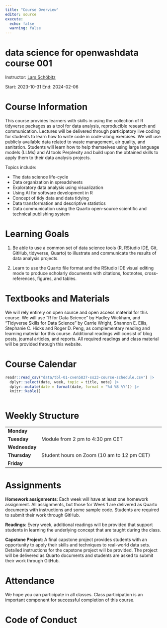 ```yaml
---
title: "Course Overview"
editor: source
execute: 
  echo: false
  warning: false
---
```


# data science for openwashdata course 001 

Instructor: [Lars Schöbitz](https://openwashdata.org/about/lars/)

Start: 2023-10-31
End: 2024-02-06

# Course Information

This course provides learners with skills in using the collection of R tidyverse packages as a tool for data analysis, reproducible research and communication. Lectures will be delivered through participatory live coding for students to learn how to write code in code-along exercises. We will use publicly available data related to waste management, air quality, and sanitation. Students will learn how to help themselves using large language models (LLMs) and AI tools Perplexity and build upon the obtained skills to apply them to their data analysis projects.

Topics include:

-   The data science life-cycle
-   Data organization in spreadsheets
-   Exploratory data analysis using visualization
-   Using AI for software development in R 
-   Concept of tidy data and data tidying
-   Data transformation and descriptive statistics
-   Data communication using the Quarto open-source scientific and technical publishing system

# Learning Goals

1. Be able to use a common set of data science tools (R, RStudio IDE, Git, GitHub, tidyverse, Quarto) to illustrate and communicate the results of data analysis projects.

2. Learn to use the Quarto file format and the RStudio IDE visual editing mode to produce scholarly documents with citations, footnotes, cross-references, figures, and tables.

# Textbooks and Materials

We will rely entirely on open source and open access material for this course. We will use "R for Data Science" by Hadley Wickham, and "Tidyverse Skills for Data Science" by Carrie Wright, Shannon E. Ellis, Stephanie C. Hicks and Roger D. Peng, as complementary reading and learning material for this course. Additional readings will consist of blog posts, journal articles, and reports. All required readings and class material will be provided through this website. 

# Course Calendar

```r
readr::read_csv("data/tbl-01-cven5837-ss23-course-schedule.csv") |> 
  dplyr::select(date, week, topic = title, note) |> 
  dplyr::mutate(date = format(date, format = "%d %B %Y")) |> 
  knitr::kable()
  
```

# Weekly Structure

|          |                                           |
|----------|-------------------------------------------|
| **Monday**   |                |
| **Tuesday**  |  Module from 2 pm to 4:30 pm CET                              |
| **Wednesday** | |
| **Thursday** | Student hours on Zoom (10 am to 12 pm CET) |
| **Friday**   |              |

# Assignments

**Homework assignments**: Each week will have at least one homework assignment. All assignments, but those for Week 1 are delivered as Quarto documents with instructions and some sample code. Students are required to submit their work through GitHub.

**Readings**: Every week, additional readings will be provided that support students in learning the underlying concept that are taught during the class.

**Capstone Project**: A final capstone project provides students with an opportunity to apply their skills and techniques to real-world data sets. Detailed instructions for the capstone project will be provided. The project will be delivered as Quarto documents and students are asked to submit their work through GitHub.

# Attendance 

We hope you can participate in all classes. Class participation is an important component for successful completion of this course.

# Code of Conduct 




